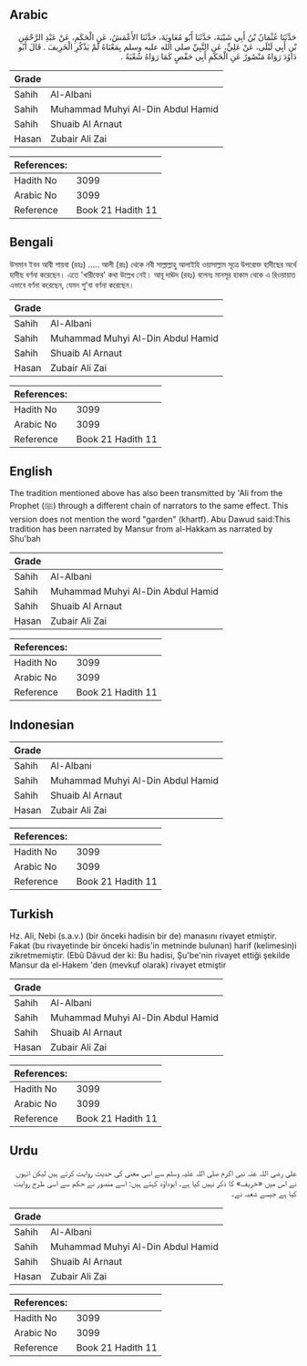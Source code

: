 ## Arabic


<div dir="rtl" lang="ar" style={{fontSize:'larger',backgroundColor:'#f8f9fa',padding:20}}>
حَدَّثَنَا عُثْمَانُ بْنُ أَبِي شَيْبَةَ، حَدَّثَنَا أَبُو مُعَاوِيَةَ، حَدَّثَنَا الأَعْمَشُ، عَنِ الْحَكَمِ، عَنْ عَبْدِ الرَّحْمَنِ بْنِ أَبِي لَيْلَى، عَنْ عَلِيٍّ، عَنِ النَّبِيِّ صلى الله عليه وسلم بِمَعْنَاهُ لَمْ يَذْكُرِ الْخَرِيفَ ‏.‏ قَالَ أَبُو دَاوُدَ رَوَاهُ مَنْصُورٌ عَنِ الْحَكَمِ أَبِي حَفْصٍ كَمَا رَوَاهُ شُعْبَةُ ‏.‏
</div>
<div style={{backgroundColor:'#f8f9fa',padding:20, marginBottom: 10}}><table> <thead> <tr> <th>Grade</th> <th></th> </tr> </thead> <tbody> <tr><td>Sahih</td><td>Al-Albani</td></tr><tr><td>Sahih</td><td>Muhammad Muhyi Al-Din Abdul Hamid</td></tr><tr><td>Sahih</td><td>Shuaib Al Arnaut</td></tr><tr><td>Hasan</td><td>Zubair Ali Zai</td></tr></tbody></table><table> <thead> <tr> <th>References:</th> <th></th> </tr> </thead> <tbody><tr><td>Hadith No</td><td>3099</td></tr><tr><td>Arabic No</td><td>3099</td></tr><tr><td>Reference</td><td>Book 21 Hadith 11</td></tr></tbody></table></div>

## Bengali


<div dir="ltr" lang="bn" style={{fontSize:'larger',backgroundColor:'#f8f9fa',padding:20}}>
উসমান ইবন আবী শায়বা (রহঃ) ..... আলী (রাঃ) থেকে নবী সাল্লাল্লাহু আলাইহি ওয়াসাল্লাম সূত্রে উপরোক্ত হাদীছের অর্থে হাদীছ বর্ণনা করেছেন। এতে 'খারীফের' কথা উল্লেখ নেই। আবূ দাঊদ (রহঃ) বলেনঃ মানসূর হাকাম থেকে এ রিওয়ায়াত এভাবে বর্ণনা করেছেন, যেমন শু'বা বর্ণনা করেছেন।
</div>
<div style={{backgroundColor:'#f8f9fa',padding:20, marginBottom: 10}}><table> <thead> <tr> <th>Grade</th> <th></th> </tr> </thead> <tbody> <tr><td>Sahih</td><td>Al-Albani</td></tr><tr><td>Sahih</td><td>Muhammad Muhyi Al-Din Abdul Hamid</td></tr><tr><td>Sahih</td><td>Shuaib Al Arnaut</td></tr><tr><td>Hasan</td><td>Zubair Ali Zai</td></tr></tbody></table><table> <thead> <tr> <th>References:</th> <th></th> </tr> </thead> <tbody><tr><td>Hadith No</td><td>3099</td></tr><tr><td>Arabic No</td><td>3099</td></tr><tr><td>Reference</td><td>Book 21 Hadith 11</td></tr></tbody></table></div>

## English


<div dir="ltr" lang="en" style={{fontSize:'larger',backgroundColor:'#f8f9fa',padding:20}}>
The tradition mentioned above has also been transmitted by 'Ali from the Prophet (ﷺ) through a different chain of narrators to the same effect. This version does not mention the word "garden" (khartf). Abu Dawud said:This tradition has been narrated by Mansur from al-Hakkam as narrated by Shu'bah
</div>
<div style={{backgroundColor:'#f8f9fa',padding:20, marginBottom: 10}}><table> <thead> <tr> <th>Grade</th> <th></th> </tr> </thead> <tbody> <tr><td>Sahih</td><td>Al-Albani</td></tr><tr><td>Sahih</td><td>Muhammad Muhyi Al-Din Abdul Hamid</td></tr><tr><td>Sahih</td><td>Shuaib Al Arnaut</td></tr><tr><td>Hasan</td><td>Zubair Ali Zai</td></tr></tbody></table><table> <thead> <tr> <th>References:</th> <th></th> </tr> </thead> <tbody><tr><td>Hadith No</td><td>3099</td></tr><tr><td>Arabic No</td><td>3099</td></tr><tr><td>Reference</td><td>Book 21 Hadith 11</td></tr></tbody></table></div>

## Indonesian


<div dir="ltr" lang="id" style={{fontSize:'larger',backgroundColor:'#f8f9fa',padding:20}}>

</div>
<div style={{backgroundColor:'#f8f9fa',padding:20, marginBottom: 10}}><table> <thead> <tr> <th>Grade</th> <th></th> </tr> </thead> <tbody> <tr><td>Sahih</td><td>Al-Albani</td></tr><tr><td>Sahih</td><td>Muhammad Muhyi Al-Din Abdul Hamid</td></tr><tr><td>Sahih</td><td>Shuaib Al Arnaut</td></tr><tr><td>Hasan</td><td>Zubair Ali Zai</td></tr></tbody></table><table> <thead> <tr> <th>References:</th> <th></th> </tr> </thead> <tbody><tr><td>Hadith No</td><td>3099</td></tr><tr><td>Arabic No</td><td>3099</td></tr><tr><td>Reference</td><td>Book 21 Hadith 11</td></tr></tbody></table></div>

## Turkish


<div dir="ltr" lang="tr" style={{fontSize:'larger',backgroundColor:'#f8f9fa',padding:20}}>
Hz. Ali, Nebi (s.a.v.) (bir önceki hadisin bir de) manasını rivayet etmiştir. Fakat (bu rivayetinde bir önceki hadis'in metninde bulunan) harif (kelimesin)i zikretmemiştir. (Ebû Dâvud der ki: Bu hadisi, Şu'be'nin rivayet ettiği şekilde Mansur da el-Hakem 'den (mevkuf olarak) rivayet etmiştir
</div>
<div style={{backgroundColor:'#f8f9fa',padding:20, marginBottom: 10}}><table> <thead> <tr> <th>Grade</th> <th></th> </tr> </thead> <tbody> <tr><td>Sahih</td><td>Al-Albani</td></tr><tr><td>Sahih</td><td>Muhammad Muhyi Al-Din Abdul Hamid</td></tr><tr><td>Sahih</td><td>Shuaib Al Arnaut</td></tr><tr><td>Hasan</td><td>Zubair Ali Zai</td></tr></tbody></table><table> <thead> <tr> <th>References:</th> <th></th> </tr> </thead> <tbody><tr><td>Hadith No</td><td>3099</td></tr><tr><td>Arabic No</td><td>3099</td></tr><tr><td>Reference</td><td>Book 21 Hadith 11</td></tr></tbody></table></div>

## Urdu


<div dir="rtl" lang="ur" style={{fontSize:'larger',backgroundColor:'#f8f9fa',padding:20}}>
علی رضی اللہ عنہ نبی اکرم صلی اللہ علیہ وسلم سے اسی معنی کی حدیث روایت کرتے ہیں لیکن انہوں نے اس میں «خریف» کا ذکر نہیں کیا ہے۔ ابوداؤد کہتے ہیں: اسے منصور نے حکم سے اسی طرح روایت کیا ہے جیسے شعبہ نے۔
</div>
<div style={{backgroundColor:'#f8f9fa',padding:20, marginBottom: 10}}><table> <thead> <tr> <th>Grade</th> <th></th> </tr> </thead> <tbody> <tr><td>Sahih</td><td>Al-Albani</td></tr><tr><td>Sahih</td><td>Muhammad Muhyi Al-Din Abdul Hamid</td></tr><tr><td>Sahih</td><td>Shuaib Al Arnaut</td></tr><tr><td>Hasan</td><td>Zubair Ali Zai</td></tr></tbody></table><table> <thead> <tr> <th>References:</th> <th></th> </tr> </thead> <tbody><tr><td>Hadith No</td><td>3099</td></tr><tr><td>Arabic No</td><td>3099</td></tr><tr><td>Reference</td><td>Book 21 Hadith 11</td></tr></tbody></table></div>